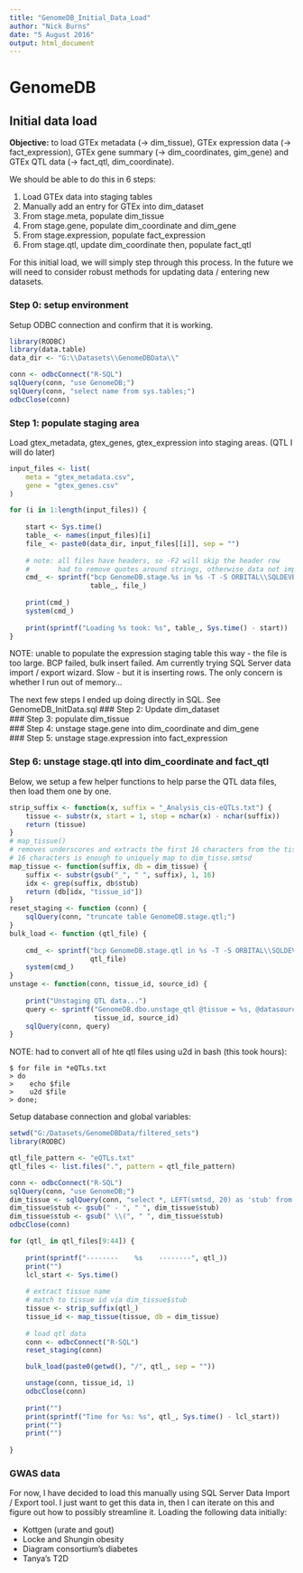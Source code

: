 ```yaml
---
title: "GenomeDB_Initial_Data_Load"
author: "Nick Burns"
date: "5 August 2016"
output: html_document
---
```


# GenomeDB  
## Initial data load  

**Objective:** to load GTEx metadata (-> dim_tissue), GTEx expression data (-> fact_expression), GTEx gene summary (-> dim_coordinates, gim_gene) and GTEx QTL data (-> fact_qtl, dim_coordinate).  

We should be able to do this in 6 steps:  

  1. Load GTEx data into staging tables  
  2. Manually add an entry for GTEx into dim_dataset  
  3. From stage.meta, populate dim_tissue  
  4. From stage.gene, populate dim_coordinate and dim_gene  
  5. From stage.expression, populate fact_expression  
  6. From stage.qtl, update dim_coordinate then, populate fact_qtl  
  
For this initial load, we will simply step through this process. In the future we will need to consider robust methods for updating data / entering new datasets. 

### Step 0: setup environment  

Setup ODBC connection and confirm that it is working.  

```r
library(RODBC)
library(data.table)
data_dir <- "G:\\Datasets\\GenomeDBData\\"

conn <- odbcConnect("R-SQL")
sqlQuery(conn, "use GenomeDB;")
sqlQuery(conn, "select name from sys.tables;")
odbcClose(conn)
```

### Step 1: populate staging area  

Load gtex_metadata, gtex_genes, gtex_expression into staging areas. (QTL I will do later)

```r
input_files <- list(
    meta = "gtex_metadata.csv",
    gene = "gtex_genes.csv"
)

for (i in 1:length(input_files)) {
    
    start <- Sys.time()
    table_ <- names(input_files)[i]
    file_ <- paste0(data_dir, input_files[[i]], sep = "")
    
    # note: all files have headers, so -F2 will skip the header row
    #       had to remove quotes around strings, otherwise data not imported!!!
    cmd_ <- sprintf("bcp GenomeDB.stage.%s in %s -T -S ORBITAL\\SQLDEVBOX -c -r\\n -t, -F2",
                    table_, file_)
        
    print(cmd_)
    system(cmd_)
    
    print(sprintf("Loading %s took: %s", table_, Sys.time() - start))
}
```

NOTE: unable to populate the expression staging table this way - the file is too large. BCP failed, bulk insert failed. Am currently trying SQL Server data import / export wizard. Slow - but it is inserting rows. The only concern is whether I run out of memory...


The next few steps I ended up doing directly in SQL. See GenomeDB_InitData.sql
### Step 2: Update dim_dataset  
### Step 3: populate dim_tissue   
### Step 4: unstage stage.gene into dim_coordinate and dim_gene  
### Step 5: unstage stage.expression into fact_expression  

### Step 6: unstage stage.qtl into dim_coordinate and fact_qtl   

Below, we setup a few helper functions to help parse the QTL data files, then load them one by one.

```r
strip_suffix <- function(x, suffix = "_Analysis_cis-eQTLs.txt") {
    tissue <- substr(x, start = 1, stop = nchar(x) - nchar(suffix))
    return (tissue)
}
# map_tissue()
# removes underscores and extracts the first 16 characters from the tissue
# 16 characters is enough to uniquely map to dim_tisse.smtsd
map_tissue <- function(suffix, db = dim_tissue) {
    suffix <- substr(gsub("_", " ", suffix), 1, 16)
    idx <- grep(suffix, db$stub)
    return (db[idx, "tissue_id"])
}
reset_staging <- function (conn) {
    sqlQuery(conn, "truncate table GenomeDB.stage.qtl;")
}
bulk_load <- function (qtl_file) {
    
    cmd_ <- sprintf("bcp GenomeDB.stage.qtl in %s -T -S ORBITAL\\SQLDEVBOX -c -r\\n -t\\t -b 100000",
                    qtl_file)
    system(cmd_)
}
unstage <- function(conn, tissue_id, source_id) {
    
    print("Unstaging QTL data...")
    query <- sprintf("GenomeDB.dbo.unstage_qtl @tissue = %s, @datasource = %s;", 
                     tissue_id, source_id)
    sqlQuery(conn, query)
}
```

NOTE: had to convert all of hte qtl files using u2d in bash (this took hours):

```
$ for file in *eQTLs.txt
> do
>    echo $file
>    u2d $file 
> done;
```

Setup database connection and global variables:
```r
setwd("G:/Datasets/GenomeDBData/filtered_sets")
library(RODBC)

qtl_file_pattern <- "eQTLs.txt"
qtl_files <- list.files(".", pattern = qtl_file_pattern)

conn <- odbcConnect("R-SQL")
sqlQuery(conn, "use GenomeDB;")
dim_tissue <- sqlQuery(conn, "select *, LEFT(smtsd, 20) as 'stub' from GenomeDB.dbo.dim_tissue;")
dim_tissue$stub <- gsub(" - ", " ", dim_tissue$stub)
dim_tissue$stub <- gsub(" \\(", " ", dim_tissue$stub)
odbcClose(conn)

for (qtl_ in qtl_files[9:44]) {
    
    print(sprintf("--------    %s    --------", qtl_))
    print("")
    lcl_start <- Sys.time()
    
    # extract tissue name
    # match to tissue id via dim_tissue$stub
    tissue <- strip_suffix(qtl_)
    tissue_id <- map_tissue(tissue, db = dim_tissue)
    
    # load qtl data
    conn <- odbcConnect("R-SQL")
    reset_staging(conn)

    bulk_load(paste0(getwd(), "/", qtl_, sep = ""))

    unstage(conn, tissue_id, 1)
    odbcClose(conn)
    
    print("")
    print(sprintf("Time for %s: %s", qtl_, Sys.time() - lcl_start))
    print("")
    print("")
    
}

```


### GWAS data  

For now, I have decided to load this manually using SQL Server Data Import / Export tool. I just want to get this data in, then I can iterate on this and figure out how to possibly streamline it. Loading the following data initially:

  - Kottgen (urate and gout)  
  - Locke and Shungin obesity  
  - Diagram consortium's diabetes  
  - Tanya's T2D  
  
